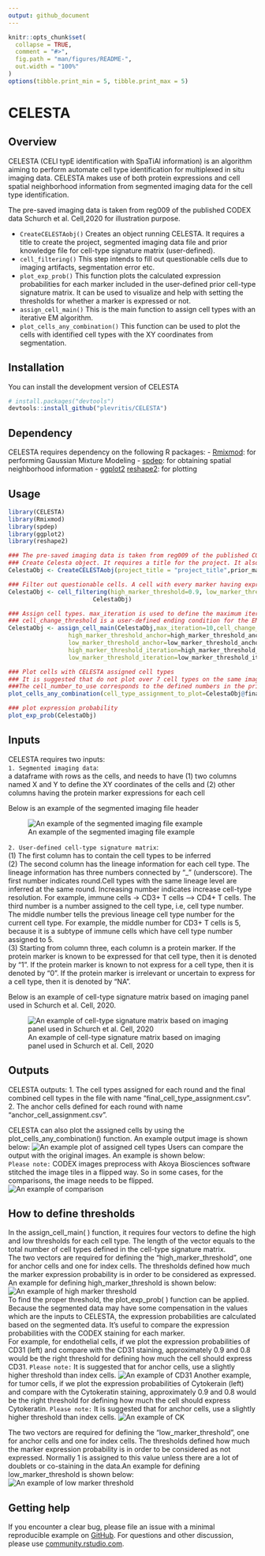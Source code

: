 ```yaml
---
output: github_document
---
```


<!-- README.md is generated from README.Rmd. Please edit that file -->

```r
knitr::opts_chunk$set(
  collapse = TRUE,
  comment = "#>",
  fig.path = "man/figures/README-",
  out.width = "100%"
)
options(tibble.print_min = 5, tibble.print_max = 5)
```

# CELESTA

<!-- badges: start -->
<!-- badges: end -->
## Overview
CELESTA (CELl typE identification with SpaTiAl information) is an algorithm aiming to perform automate cell type identification for multiplexed in situ imaging data. CELESTA makes use of both protein expressions and cell spatial neighborhood information from segmented imaging data for the cell type identification. 

The pre-saved imaging data is taken from reg009 of the published CODEX data Schurch et al. Cell,2020 for illustration purpose.

* `CreateCELESTAobj()` Creates an object running CELESTA. It requires a title to create the project, segmented imaging data file and prior knowledge file for cell-type signature matrix (user-defined).
* `cell_filtering()` This step intends to fill out questionable cells due to imaging artifacts, segmentation error etc.
* `plot_exp_prob()` This function plots the calculated expression probabilities for each marker included in the user-defined prior cell-type signature matrix. It can be used to visualize and help with setting the thresholds for whether a marker is expressed or not.
* `assign_cell_main()` This is the main function to assign cell types with an iterative EM algorithm.
* `plot_cells_any_combination()` This function can be used to plot the cells with identified cell types with the XY coordinates from segmentation.

## Installation

You can install the development version of CELESTA 

``` r
# install.packages("devtools")
devtools::install_github("plevritis/CELESTA")
```
## Dependency
CELESTA requires dependency on the following R packages:
- [Rmixmod](https://cran.r-project.org/web/packages/Rmixmod/index.html): for performing Gaussian Mixture Modeling
- [spdep](https://cran.r-project.org/web/packages/spdep/index.html): for obtaining spatial neighborhood information
- [ggplot2](https://cran.r-project.org/web/packages/ggplot2/index.html)
  [reshape2](https://cran.r-project.org/web/packages/reshape2/index.html): for plotting 

## Usage

```r
library(CELESTA)
library(Rmixmod)
library(spdep)
library(ggplot2)
library(reshape2)

### The pre-saved imaging data is taken from reg009 of the published CODEX data Schurch et al. Cell,2020
### Create Celesta object. It requires a title for the project. It also required the segmented input file and user-defined cell-type signature matrix.Please refer to the Inputs session below.
CelestaObj <- CreateCELESTAobj(project_title = "project_title",prior_marker_info,imaging_data)

### Filter out questionable cells. A cell with every marker having expression probability higher than 0.9 are filtered out. And A cell with every marker having expression probability lower than 0.5 are filtered out. User can define the thresholds based on inspecting their data.
CelestaObj <- cell_filtering(high_marker_threshold=0.9, low_marker_threshold=0.5,
                        CelestaObj)

### Assign cell types. max_iteration is used to define the maximum iterations allowed in the EM algorithm per round. 
### cell_change_threshold is a user-defined ending condition for the EM algorithm, for example, 0.01 means that when fewer than 1 percent of the total number of cells do not change identity, the algorithm will stop.
CelestaObj <- assign_cell_main(CelestaObj,max_iteration=10,cell_change_threshold=0.01,
                 high_marker_threshold_anchor=high_marker_threshold_anchor,
                 low_marker_threshold_anchor=low_marker_threshold_anchor,
                 high_marker_threshold_iteration=high_marker_threshold_iteration,
                 low_marker_threshold_iteration=low_marker_threshold_iteration)

### Plot cells with CELESTA assigned cell types
### It is suggested that do not plot over 7 cell types on the same image for better visualization and compatibility with ImageJ. 
###The cell_number_to_use corresponds to the defined numbers in the prior cell-type signature matrix. For example, 1 corresponds to endothelial cell, 2 corresponds to tumor cell.
plot_cells_any_combination(cell_type_assignment_to_plot=CelestaObj@final_cell_type_assignment[,5],CelestaObj,cell_number_to_use=c(1,2,3),cell_type_colors = c("yellow","red","blue"))

### plot expression probability
plot_exp_prob(CelestaObj)
```

## Inputs
CELESTA requires two inputs:<br/>
`1. Segmented imaging data`: <br/>
a dataframe with rows as the cells, and needs to have (1) two columns named X and Y to define the XY coordinates of the cells and (2) other columns having the protein marker expressions for each cell<br/>

Below is an example of the segmented imaging file header

![An example of the segmented imaging file example](images/segmented_file_example.png)

`2. User-defined cell-type signature matrix`:<br/>
(1) The first column has to contain the cell types to be inferred <br/>
(2) The second column has the lineage information for each cell type. The lineage information has three numbers connected by “_” (underscore). The first number indicates round.Cell types with the same lineage level are inferred at the same round. Increasing number indicates increase cell-type resolution. For example, immune cells -> CD3+ T cells –> CD4+ T cells. The third number is a number assigned to the cell type, i.e, cell type number. The middle number tells the previous lineage cell type number for the current cell type. For example, the middle number for CD3+ T cells is 5, because it is a subtype of immune cells which have cell type number assigned to 5.<br/>
(3) Starting from column three, each column is a protein marker. If the protein marker is known to be expressed for that cell type, then it is denoted by “1”. If the protein marker is known to not express for a cell type, then it is denoted by “0”. If the protein marker is irrelevant or uncertain to express for a cell type, then it is denoted by “NA”.<br/>

Below is an example of cell-type signature matrix based on imaging panel used in Schurch et al. Cell, 2020.

![An example of cell-type signature matrix based on imaging panel used in Schurch et al. Cell, 2020](images/prior_matrix_example.png)

## Outputs
CELESTA outputs:
1. The cell types assigned for each round and the final combined cell types in the file with name "final_cell_type_assignment.csv".<br/>
2. The anchor cells defined for each round with name "anchor_cell_assignment.csv".<br/>

CELESTA can also plot the assigned cells by using the plot_cells_any_combination() function. An example output image is shown below: 
![An example plot of assigned cell types](images/plot_cell_assignment.png)
Users can compare the output with the original images. An example is shown below:<br/>
`Please note:` CODEX images preprocess with Akoya Biosciences software stitched the image tiles in a flipped way. So in some cases, for the comparisons, the image needs to be flipped.<br/>
![An example of comparison](images/demo_image.png)

## How to define thresholds
In the assign_cell_main( ) function, it requires four vectors to define the high and low thresholds for each cell type. The length of the vector equals to the total number of cell types defined in the cell-type signature matrix.<br/>
The two vectors are required for defining the "high_marker_threshold", one for anchor cells and one for index cells. The thresholds defined how much the marker expression probability is in order to be considered as expressed. An example for defining high_marker_threshold is shown below:
![An example of high marker threshold](images/high_threshold_example.png)
<br/>
To find the proper threshold, the plot_exp_prob( ) function can be applied. Because the segmented data may have some compensation in the values which are the inputs to CELESTA, the expression probabilities are calculated based on the segmented data. It's useful to compare the expression probabilities with the CODEX staining for each marker.<br/>
For example, for endothelial cells, if we plot the expression probabilities of CD31 (left) and compare with the CD31 staining, approximately 0.9 and 0.8 would be the right threshold for defining how much the cell should express CD31. `Please note:` It is suggested that for anchor cells, use a slightly higher threshold than index cells.
![An example of CD31](images/CD31_threshold.png)
Another example, for tumor cells, if we plot the expression probabilities of Cytokerain (left) and compare with the Cytokeratin staining, approximately 0.9 and 0.8 would be the right threshold for defining how much the cell should express Cytokeratin. `Please note:` It is suggested that for anchor cells, use a slightly higher threshold than index cells.
![An example of CK](images/Cytokeratin_threshold.png)

The two vectors are required for defining the "low_marker_threshold", one for anchor cells and one for index cells. The thresholds defined how much the marker expression probability is in order to be considered as not expressed. Normally 1 is assigned to this value unless there are a lot of doublets or co-staining in the data.An example for defining low_marker_threshold is shown below:<br/>
![An example of low marker threshold](images/low_threshold_example.png)

## Getting help
If you encounter a clear bug, please file an issue with a minimal reproducible example on [GitHub](https://github.com/plevritis/CELESTA/issues). For questions and other discussion, please use [community.rstudio.com](https://community.rstudio.com/). 
